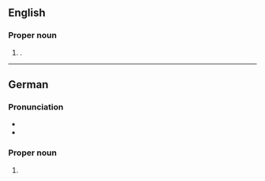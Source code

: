 ==English==
{{wp}}

===Proper noun===
{{en-prop}}

# {{place|en|city|s/North Rhine-Westphalia|c/Germany}}.

----

==German==
{{wikipedia|lang=de}}

===Pronunciation===
* {{IPA|de|/ˈoːbɐhaʊzən/}}
* {{audio|de|De-Oberhausen.ogg|Audio}}

===Proper noun===
{{de-proper noun}}

# {{place|de|city|s/North Rhine-Westphalia|c/Germany|t1=Oberhausen}}